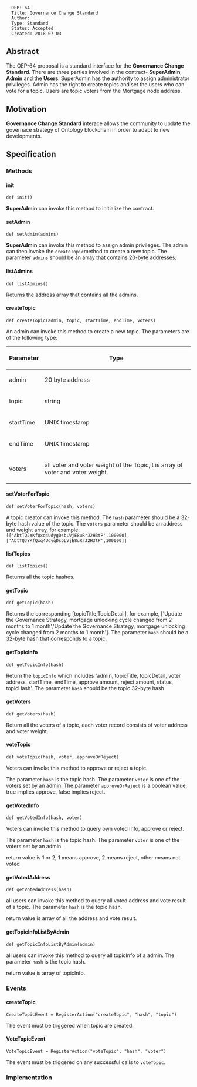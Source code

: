 <pre>
  OEP: 64
  Title: Governance Change Standard
  Author:
  Type: Standard
  Status: Accepted
  Created: 2018-07-03
</pre>

==Abstract==

The OEP-64 proposal is a standard interface for the '''Governance Change Standard'''. There are three parties involved in the contract- '''SuperAdmin''', '''Admin''' and the '''Users'''.
SuperAdmin has the authority to assign administrator privileges.
Admin has the right to create topics and set the users who can vote for a topic.
Users are topic voters from the Mortgage node address.


==Motivation==

'''Governance Change Standard''' interace allows the community to update the governace strategy of Ontology blockchain in order to adapt to new developments.

==Specification==

===Methods===

====init====

<pre>
def init()
</pre>

'''SuperAdmin''' can invoke this method to initialize the contract.

====setAdmin====

<pre>
def setAdmin(admins)
</pre>

'''SuperAdmin''' can invoke this method to assign admin privileges. The admin can then invoke the <code>createTopic</code>method to create a new topic.
The parameter <code>admins</code> should be an array that contains 20-byte addresses.

====listAdmins====

<pre>
def listAdmins()
</pre>

Returns the address array that contains all the admins.

====createTopic====

<pre>
def createTopic(admin, topic, startTime, endTime, voters)
</pre>

An admin can invoke this method to create a new topic.
The parameters are of the following type:

{| class = "wikitable"
! style = "text-align:center;"| Parameter
! Type
|-
| admin
| 20 byte address
|-
| topic
| string
|-
| startTime
| UNIX timestamp
|-
| endTime
| UNIX timestamp
|-
| voters
| all voter and voter weight of the Topic,it is array of voter and voter weight.
|}

====setVoterForTopic====

<pre>
def setVoterForTopic(hash, voters)
</pre>

A topic creator can invoke this method.
The <code>hash</code> parameter should be a 32-byte hash value of the topic.
The <code>voters</code> parameter should be an address and weight array, for example: <code>[['AbtTQJYKfQxq4UdygDsbLVjE8uRrJ2H3tP',100000], ['AbtTQJYKfQxq4UdygDsbLVjE8uRrJ2H3tP',100000]]</code>

====listTopics====

<pre>
def listTopics()
</pre>

Returns all the topic hashes.

====getTopic====

<pre>
def getTopic(hash)

</pre>

Returns the corresponding [topicTitle,TopicDetail], for example, ['Update the Governance Strategy, mortgage unlocking cycle changed from 2 months to 1 month','Update the Governance Strategy, mortgage unlocking cycle changed from 2 months to 1 month'].
The parameter <code>hash</code> should be a 32-byte hash that corresponds to a topic.

====getTopicInfo====

<pre>
def getTopicInfo(hash)
</pre>

Return the <code>topicInfo</code> which includes 'admin, topicTitle, topicDetail, voter address, startTime, endTime, approve amount, reject amount, status, topicHash'.
The parameter <code>hash</code> should be the topic 32-byte hash

====getVoters====

<pre>
def getVoters(hash)
</pre>

Return all the voters of a topic, each voter record consists of voter address and voter weight.

====voteTopic====

<pre>
def voteTopic(hash, voter, approveOrReject)
</pre>

Voters can invoke this method to approve or reject a topic.

The parameter <code>hash</code> is the topic hash.
The parameter <code>voter</code> is one of the voters set by an admin.
The parameter <code>approveOrReject</code> is a boolean value, true implies approve, false implies reject.


====getVotedInfo====

<pre>
def getVotedInfo(hash, voter)
</pre>

Voters can invoke this method to query own voted Info, approve or reject.

The parameter <code>hash</code> is the topic hash.
The parameter <code>voter</code> is one of the voters set by an admin.

return value is 1 or 2, 1 means approve, 2 means reject, other means not voted

====getVotedAddress====

<pre>
def getVotedAddress(hash)
</pre>

all users can invoke this method to query all voted address and vote result of a topic.
The parameter <code>hash</code> is the topic hash.

return value is array of all the address and vote result.

====getTopicInfoListByAdmin====

<pre>
def getTopicInfoListByAdmin(admin)
</pre>

all users can invoke this method to query all topicInfo of a admin.
The parameter <code>hash</code> is the topic hash.

return value is array of topicInfo.


===Events===

====createTopic====

<pre>
CreateTopicEvent = RegisterAction("createTopic", "hash", "topic")
</pre>

The event must be triggered when topic are created.

====VoteTopicEvent====

<pre>
VoteTopicEvent = RegisterAction("voteTopic", "hash", "voter")
</pre>

The event must be triggered on any successful calls to <code>voteTopic</code>.

===Implementation===